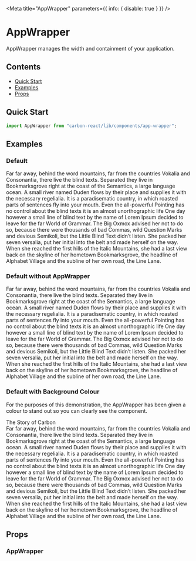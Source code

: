 
<Meta title="AppWrapper" parameters={{ info: { disable: true } }} />

# AppWrapper

AppWrapper manages the width and containment of your application.

## Contents

- [Quick Start](#quick-start)
- [Examples](#examples)
- [Props](#props)

## Quick Start

```javascript
import AppWrapper from "carbon-react/lib/components/app-wrapper";
```

## Examples

### Default

<Canvas>
  <Story name="default">
    <AppWrapper>
      <div>
        Far far away, behind the word mountains, far from the countries Vokalia
        and Consonantia, there live the blind texts. Separated they live in
        Bookmarksgrove right at the coast of the Semantics, a large language
        ocean. A small river named Duden flows by their place and supplies it
        with the necessary regelialia. It is a paradisematic country, in which
        roasted parts of sentences fly into your mouth. Even the all-powerful
        Pointing has no control about the blind texts it is an almost
        unorthographic life One day however a small line of blind text by the
        name of Lorem Ipsum decided to leave for the far World of Grammar. The
        Big Oxmox advised her not to do so, because there were thousands of bad
        Commas, wild Question Marks and devious Semikoli, but the Little Blind
        Text didn’t listen. She packed her seven versalia, put her initial into
        the belt and made herself on the way. When she reached the first hills
        of the Italic Mountains, she had a last view back on the skyline of her
        hometown Bookmarksgrove, the headline of Alphabet Village and the
        subline of her own road, the Line Lane.
      </div>
    </AppWrapper>
  </Story>
</Canvas>

### Default without AppWrapper

<Canvas>
  <Story name="without AppWrapper">
    <div>
      Far far away, behind the word mountains, far from the countries Vokalia
      and Consonantia, there live the blind texts. Separated they live in
      Bookmarksgrove right at the coast of the Semantics, a large language
      ocean. A small river named Duden flows by their place and supplies it with
      the necessary regelialia. It is a paradisematic country, in which roasted
      parts of sentences fly into your mouth. Even the all-powerful Pointing has
      no control about the blind texts it is an almost unorthographic life One
      day however a small line of blind text by the name of Lorem Ipsum decided
      to leave for the far World of Grammar. The Big Oxmox advised her not to do
      so, because there were thousands of bad Commas, wild Question Marks and
      devious Semikoli, but the Little Blind Text didn’t listen. She packed her
      seven versalia, put her initial into the belt and made herself on the way.
      When she reached the first hills of the Italic Mountains, she had a last
      view back on the skyline of her hometown Bookmarksgrove, the headline of
      Alphabet Village and the subline of her own road, the Line Lane.
    </div>
  </Story>
</Canvas>

### Default with Background Colour

For the purposes of this demonstration, the AppWrapper has been given a colour to stand out so you
can clearly see the component.

<Canvas>
  <Story name="with Background Colour">
    <AppWrapper style={{ backgroundColor: "rgba(0,0,0,0.25)" }}>
      <div style={{ marginBottom: "16px" }}>The Story of Carbon</div>
      <div>
        Far far away, behind the word mountains, far from the countries Vokalia
        and Consonantia, there live the blind texts. Separated they live in
        Bookmarksgrove right at the coast of the Semantics, a large language
        ocean. A small river named Duden flows by their place and supplies it
        with the necessary regelialia. It is a paradisematic country, in which
        roasted parts of sentences fly into your mouth. Even the all-powerful
        Pointing has no control about the blind texts it is an almost
        unorthographic life One day however a small line of blind text by the
        name of Lorem Ipsum decided to leave for the far World of Grammar. The
        Big Oxmox advised her not to do so, because there were thousands of bad
        Commas, wild Question Marks and devious Semikoli, but the Little Blind
        Text didn’t listen. She packed her seven versalia, put her initial into
        the belt and made herself on the way. When she reached the first hills
        of the Italic Mountains, she had a last view back on the skyline of her
        hometown Bookmarksgrove, the headline of Alphabet Village and the
        subline of her own road, the Line Lane.
      </div>
    </AppWrapper>
  </Story>
</Canvas>

## Props

### AppWrapper

<ArgsTable of={AppWrapper} />
